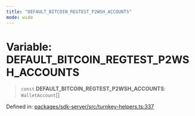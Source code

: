 ```yaml
---
title: "DEFAULT_BITCOIN_REGTEST_P2WSH_ACCOUNTS"
mode: wide
---
```

  
# Variable: DEFAULT\_BITCOIN\_REGTEST\_P2WSH\_ACCOUNTS

> `const` **DEFAULT\_BITCOIN\_REGTEST\_P2WSH\_ACCOUNTS**: `WalletAccount`[]

Defined in: [packages/sdk-server/src/turnkey-helpers.ts:337](https://github.com/tkhq/sdk/blob/main/packages/sdk-server/src/turnkey-helpers.ts#L337)

